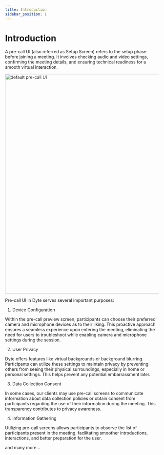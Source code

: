 ```yaml
---
title: Introduction
sidebar_position: 1
---
```


# Introduction

A pre-call UI (also referred as Setup Screen) refers to the setup phase before joining a meeting. It involves checking audio and video settings, confirming the meeting details, and ensuring technical readiness for a smooth virtual interaction.

<img
  src="/static/guides/build-pre-call-ui/pre-call-ui-setup-screen.png"
  width="1280"
  height="720"
  alt="default pre-call UI"
/>

Pre-call UI in Dyte serves several important purposes:

1. Device Configuration

Within the pre-call preview screen, participants can choose their preferred camera and microphone devices as to their liking. This proactive approach ensures a seamless experience upon entering the meeting, eliminating the need for users to troubleshoot while enabling camera and microphone settings during the session.

2. User Privacy

Dyte offers features like virtual backgrounds or background blurring. Participants can utilize these settings to maintain privacy by preventing others from seeing their physical surroundings, especially in home or personal settings. This helps prevent any potential embarrassment later.

3. Data Collection Consent

In some cases, our clients may use pre-call screens to communicate information about data collection policies or obtain consent from participants regarding the use of their information during the meeting. This transparency contributes to privacy awareness.

4. Information Gathering

Utilizing pre-call screens allows participants to observe the list of participants present in the meeting, facilitating smoother introductions, interactions, and better preparation for the user.

and many more...

<head>
  <title>Building pre-call UI - Introduction</title>
</head>
